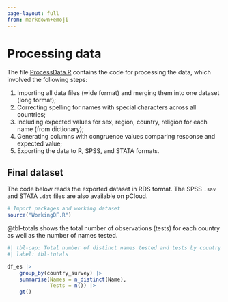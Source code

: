 ```yaml
---
page-layout: full
from: markdown+emoji
---
```


# Processing data

The file [ProcessData.R](ProcessData.R) contains the 
code for processing the data, which involved the following steps:   

1) Importing all data files (wide format) and merging them into one dataset (long format);  
2) Correcting spelling for names with special characters across all countries;  
3) Including expected values for sex, region, country, religion for each name (from dictionary);  
4) Generating columns with congruence values comparing response and expected value;  
5) Exporting the data to R, SPSS, and STATA formats. 

## Final dataset

The code below reads the exported dataset in RDS format. The SPSS `.sav` and STATA `.dat` files are also available on pCloud. 

```r
# Import packages and working dataset
source("WorkingDF.R")
```

@tbl-totals shows the total number of observations (tests) for each country as well as the number of names tested.  


```r
#| tbl-cap: Total number of distinct names tested and tests by country
#| label: tbl-totals

df_es |> 
    group_by(country_survey) |>
    summarise(Names = n_distinct(Name),
              Tests = n()) |>
    gt()
```
